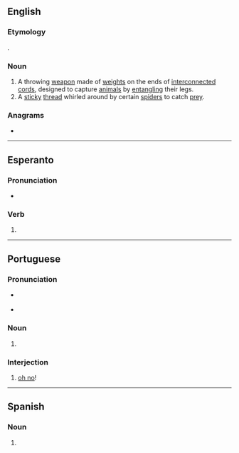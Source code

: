 ==English==
{{wikipedia}}

===Etymology===
{{bor|en|es|bolas}}.

===Noun===
{{en-noun|es|bolas}}

# A throwing [[weapon]] made of [[weight]]s on the ends of [[interconnected]] [[cord]]s, designed to capture [[animal]]s by [[entangle|entangling]] their legs.
# A [[sticky]] [[thread]] whirled around by certain [[spider]]s to catch [[prey]].

===Anagrams===
* {{anagrams|en|Boals|Sabol|albos|bolsa|bosal}}

----

==Esperanto==

===Pronunciation===
* {{IPA|/ˈbolas/|lang=eo}}

===Verb===
{{eo-head}}

# {{eo-form of|bol|as}}

----

==Portuguese==

===Pronunciation===
* {{a|PT}} {{IPA|/ˈbɔ.lɐʃ/|lang=pt}}
* {{a|BR}} {{IPA|/ˈbɔ.las/|lang=pt}}

===Noun===
{{pt-noun-form|f-p}}

# {{pt-noun form of|bola|onlyf|pl}}

===Interjection===
{{pt-interj}}

# [[oh no]]! {{gloss|expresses frustration or irritation}}

----

==Spanish==

===Noun===
{{head|es|noun form|g=f-p}}

# {{plural of|bola|lang=es}}